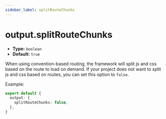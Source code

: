 ```yaml
---
sidebar_label: splitRouteChunks
---
```


# output.splitRouteChunks

- **Type:** `boolean`
- **Default:** `true`

When using convention-based routing, the framework will split js and css based on the route to load on demand. If your project does not want to split js and css based on routes, you can set this option to `false`.

Example:

```ts
export default {
  output: {
    splitRouteChunks: false,
  },
}
```
